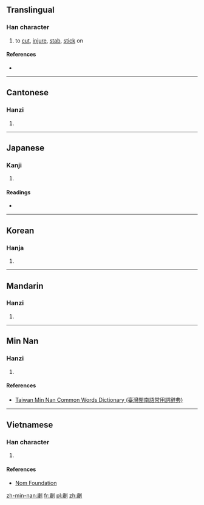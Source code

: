 {{also|刿}}
==Translingual==

===Han character===
{{Han char|rn=18|rad=刀|as=13|sn=15|four=1220<sub>0</sub>|canj=卜竹中弓 (YHLN)|ids=⿰[[歲]][[刂]]}}

# to [[cut]], [[injure]], [[stab]], [[stick]] on

====References====
* {{Han ref|kx=0144.440|dkj=02227|dj=0326.030|hdz=10357.130|uh=528C|ud=21132|bh=E4F3|bd=58611}}

----

==Cantonese==

===Hanzi===
{{yue-hanzi|jyut=gwai3|y=gwai3|sim=刿}}

# {{defn|lang=yue|sort=刀13}}

----

==Japanese==

===Kanji===
{{ja-kanji|grade=|rs=刀13}}

# {{defn|lang=ja|sort=刀13}}

====Readings====
* {{ja-readings|on=[[けい]] (kei), [[け]] (ke)|kun=[[そこなう]] (sokonau), [[さく]] (saku), [[はり]] (hari), [[とげ]] (toge), [[あう]] (au)}}

----

==Korean==

===Hanja===
{{ko-hanja|hangeul=귀|rv=gwi|mr=kwi}}

# {{defn|lang=ko|sort=刀13}}

----

==Mandarin==

===Hanzi===
{{cmn-hanzi|sim=刿|pin=[[guì]] ([[gui4]])|wg=kuei<sup>4</sup>}}

# {{defn|lang=cmn|sort=刀13}}

----

==Min Nan==

===Hanzi===
{{nan-hanzi|tlpa=kuì (kui<sup>3</sup>)}}

# {{defn|lang=nan|sort=刀13}}

====References====
*[http://twblg.dict.edu.tw/holodict_new/result_detail.jsp?n_no=10995&curpage=1&sample=%E5%8A%8C&radiobutton=1&querytarget=1&limit=20&pagenum=1&rowcount=1 Taiwan Min Nan Common Words Dictionary (臺灣閩南語常用詞辭典)]

----

==Vietnamese==

===Han character===
{{vi-hantu|[[quế]]|rs=刀13}}

# {{defn|lang=vi|sort=刀13}}

====References====
*[http://nomfoundation.org/common/nom_details.php?codepoint=528c Nom Foundation]

[[zh-min-nan:劌]]
[[fr:劌]]
[[pl:劌]]
[[zh:劌]]